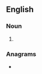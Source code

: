 ==English==

===Noun===
{{head|en|noun plural form}}

# {{plural of|redoubt|lang=en}}

===Anagrams===
* {{anagrams|en|a=bdeorstu|debtours|doubters|obtrudes}}